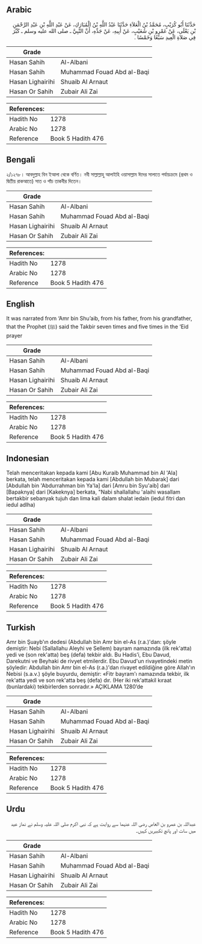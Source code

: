 ## Arabic


<div dir="rtl" lang="ar" style={{fontSize:'larger',backgroundColor:'#f8f9fa',padding:20}}>
حَدَّثَنَا أَبُو كُرَيْبٍ، مُحَمَّدُ بْنُ الْعَلاَءِ حَدَّثَنَا عَبْدُ اللَّهِ بْنُ الْمُبَارَكِ، عَنْ عَبْدِ اللَّهِ بْنِ عَبْدِ الرَّحْمَنِ بْنِ يَعْلَى، عَنْ عَمْرِو بْنِ شُعَيْبٍ، عَنْ أَبِيهِ، عَنْ جَدِّهِ، أَنَّ النَّبِيَّ ـ صلى الله عليه وسلم ـ كَبَّرَ فِي صَلاَةِ الْعِيدِ سَبْعًا وَخَمْسًا ‏.‏
</div>
<div style={{backgroundColor:'#f8f9fa',padding:20, marginBottom: 10}}><table> <thead> <tr> <th>Grade</th> <th></th> </tr> </thead> <tbody> <tr><td>Hasan Sahih</td><td>Al-Albani</td></tr><tr><td>Hasan Sahih</td><td>Muhammad Fouad Abd al-Baqi</td></tr><tr><td>Hasan Lighairihi</td><td>Shuaib Al Arnaut</td></tr><tr><td>Hasan Or Sahih</td><td>Zubair Ali Zai</td></tr></tbody></table><table> <thead> <tr> <th>References:</th> <th></th> </tr> </thead> <tbody><tr><td>Hadith No</td><td>1278</td></tr><tr><td>Arabic No</td><td>1278</td></tr><tr><td>Reference</td><td>Book 5 Hadith 476</td></tr></tbody></table></div>

## Bengali


<div dir="ltr" lang="bn" style={{fontSize:'larger',backgroundColor:'#f8f9fa',padding:20}}>
২/১২৭৮। আবদুল্লাহ বিন ইআলা থেকে বর্ণিত। নবী সাল্লাল্লাহু আলাইহি ওয়াসাল্লাম ঈদের সালাতে পর্যায়ক্রমে (প্রথম ও দ্বিতীয় রাকআতে) সাত ও পাঁচ তাকবীর দিতেন।
</div>
<div style={{backgroundColor:'#f8f9fa',padding:20, marginBottom: 10}}><table> <thead> <tr> <th>Grade</th> <th></th> </tr> </thead> <tbody> <tr><td>Hasan Sahih</td><td>Al-Albani</td></tr><tr><td>Hasan Sahih</td><td>Muhammad Fouad Abd al-Baqi</td></tr><tr><td>Hasan Lighairihi</td><td>Shuaib Al Arnaut</td></tr><tr><td>Hasan Or Sahih</td><td>Zubair Ali Zai</td></tr></tbody></table><table> <thead> <tr> <th>References:</th> <th></th> </tr> </thead> <tbody><tr><td>Hadith No</td><td>1278</td></tr><tr><td>Arabic No</td><td>1278</td></tr><tr><td>Reference</td><td>Book 5 Hadith 476</td></tr></tbody></table></div>

## English


<div dir="ltr" lang="en" style={{fontSize:'larger',backgroundColor:'#f8f9fa',padding:20}}>
It was narrated from ‘Amr bin Shu’aib, from his father, from his grandfather, that the Prophet (ﷺ) said the Takbir seven times and five times in the ‘Eid prayer
</div>
<div style={{backgroundColor:'#f8f9fa',padding:20, marginBottom: 10}}><table> <thead> <tr> <th>Grade</th> <th></th> </tr> </thead> <tbody> <tr><td>Hasan Sahih</td><td>Al-Albani</td></tr><tr><td>Hasan Sahih</td><td>Muhammad Fouad Abd al-Baqi</td></tr><tr><td>Hasan Lighairihi</td><td>Shuaib Al Arnaut</td></tr><tr><td>Hasan Or Sahih</td><td>Zubair Ali Zai</td></tr></tbody></table><table> <thead> <tr> <th>References:</th> <th></th> </tr> </thead> <tbody><tr><td>Hadith No</td><td>1278</td></tr><tr><td>Arabic No</td><td>1278</td></tr><tr><td>Reference</td><td>Book 5 Hadith 476</td></tr></tbody></table></div>

## Indonesian


<div dir="ltr" lang="id" style={{fontSize:'larger',backgroundColor:'#f8f9fa',padding:20}}>
Telah menceritakan kepada kami [Abu Kuraib Muhammad bin Al 'Ala] berkata, telah menceritakan kepada kami [Abdullah bin Mubarak] dari [Abdullah bin 'Abdurrahman bin Ya'la] dari [Amru bin Syu'aib] dari [Bapaknya] dari [Kakeknya] berkata, "Nabi shallallahu 'alaihi wasallam bertakbir sebanyak tujuh dan lima kali dalam shalat iedain (iedul fitri dan iedul adlha)
</div>
<div style={{backgroundColor:'#f8f9fa',padding:20, marginBottom: 10}}><table> <thead> <tr> <th>Grade</th> <th></th> </tr> </thead> <tbody> <tr><td>Hasan Sahih</td><td>Al-Albani</td></tr><tr><td>Hasan Sahih</td><td>Muhammad Fouad Abd al-Baqi</td></tr><tr><td>Hasan Lighairihi</td><td>Shuaib Al Arnaut</td></tr><tr><td>Hasan Or Sahih</td><td>Zubair Ali Zai</td></tr></tbody></table><table> <thead> <tr> <th>References:</th> <th></th> </tr> </thead> <tbody><tr><td>Hadith No</td><td>1278</td></tr><tr><td>Arabic No</td><td>1278</td></tr><tr><td>Reference</td><td>Book 5 Hadith 476</td></tr></tbody></table></div>

## Turkish


<div dir="ltr" lang="tr" style={{fontSize:'larger',backgroundColor:'#f8f9fa',padding:20}}>
Amr bin Şuayb'ın dedesi (Abdullah bin Amr bin el-As (r.a.)'dan: şöyle demiştir: Nebi (Sallallahu Aleyhi ve Sellem) bayram namazında (ilk rek'atta) yedi ve (son rek'atta) beş (defa) tekbir aldı. Bu Hadis’i, Ebu Davud, Darekutni ve Beyhaki de rivyet etmilerdir. Ebu Davud'un rivayetindeki metin şöyledir: Abdullah bin Amr bin el-As (r.a.)'dan rivayet edildiğine göre Allah'ın Nebisi (s.a.v.) şöyle buyurdu, demiştir: «Fitr bayram'ı namazında tekbir, ilk rek'atta yedi ve son rek'atta beş (defa) dır. (Her iki rek'attakil kıraat (bunlardaki) tekbirIerden sonradır.» AÇIKLAMA 1280’de
</div>
<div style={{backgroundColor:'#f8f9fa',padding:20, marginBottom: 10}}><table> <thead> <tr> <th>Grade</th> <th></th> </tr> </thead> <tbody> <tr><td>Hasan Sahih</td><td>Al-Albani</td></tr><tr><td>Hasan Sahih</td><td>Muhammad Fouad Abd al-Baqi</td></tr><tr><td>Hasan Lighairihi</td><td>Shuaib Al Arnaut</td></tr><tr><td>Hasan Or Sahih</td><td>Zubair Ali Zai</td></tr></tbody></table><table> <thead> <tr> <th>References:</th> <th></th> </tr> </thead> <tbody><tr><td>Hadith No</td><td>1278</td></tr><tr><td>Arabic No</td><td>1278</td></tr><tr><td>Reference</td><td>Book 5 Hadith 476</td></tr></tbody></table></div>

## Urdu


<div dir="rtl" lang="ur" style={{fontSize:'larger',backgroundColor:'#f8f9fa',padding:20}}>
عبداللہ بن عمرو بن العاص رضی اللہ عنہما سے روایت ہے کہ نبی اکرم صلی اللہ علیہ وسلم نے نماز عید میں سات اور پانچ تکبیریں کہیں۔
</div>
<div style={{backgroundColor:'#f8f9fa',padding:20, marginBottom: 10}}><table> <thead> <tr> <th>Grade</th> <th></th> </tr> </thead> <tbody> <tr><td>Hasan Sahih</td><td>Al-Albani</td></tr><tr><td>Hasan Sahih</td><td>Muhammad Fouad Abd al-Baqi</td></tr><tr><td>Hasan Lighairihi</td><td>Shuaib Al Arnaut</td></tr><tr><td>Hasan Or Sahih</td><td>Zubair Ali Zai</td></tr></tbody></table><table> <thead> <tr> <th>References:</th> <th></th> </tr> </thead> <tbody><tr><td>Hadith No</td><td>1278</td></tr><tr><td>Arabic No</td><td>1278</td></tr><tr><td>Reference</td><td>Book 5 Hadith 476</td></tr></tbody></table></div>